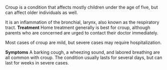 Croup is a condition that affects mostly children under the age of five, but can affect older individuals as well.

It is an inflammation of the bronchial, larynx, also known as the respiratory tract.
'''
Treatment'''
Home treatment generally is best for croup, although parents who are concerned are urged to contact their doctor immediately.

Most cases of croup are mild, but severe cases may require hospitalization.

'''Symptoms'''
A barking cough, a wheezing sound, and labored breathing are all common with croup. The condition usually lasts for several days, but can last for weeks in severe cases.